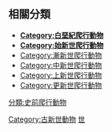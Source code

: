 ==相關分類==
*'''[[:Category:白堊紀爬行動物|Category:白堊紀爬行動物]]'''
*'''[[:Category:始新世爬行動物|Category:始新世爬行動物]]'''
*[[:Category:漸新世爬行動物|Category:漸新世爬行動物]]
*[[:Category:中新世爬行動物|Category:中新世爬行動物]]
*[[:Category:上新世爬行動物|Category:上新世爬行動物]]
*[[:Category:更新世爬行動物|Category:更新世爬行動物]]

[[Category:古新世動物|Category:古新世動物]]
[[Category:爬行動物|世]]
[[分類:史前爬行動物|分類:史前爬行動物]]